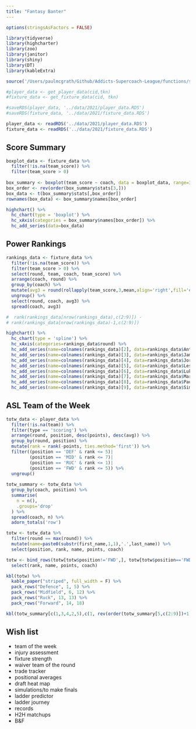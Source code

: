 ```yaml
---
title: "Fantasy Banter"
---
```


```r
options(stringsAsFactors = FALSE)

library(tidyverse)
library(highcharter)
library(zoo)
library(janitor)
library(shiny)
library(DT)
library(kableExtra)

```

```r
source('/Users/paulmcgrath/Github/Addicts-Supercoach-League/functions/supercoach_functions.R')

#player_data <- get_player_data(cid,tkn)
#fixture_data <- get_fixture_data(cid, tkn)

#saveRDS(player_data, '../data/2021/player_data.RDS')
#saveRDS(fixture_data, '../data/2021/fixture_data.RDS')

player_data <- readRDS('../data/2021/player_data.RDS')
fixture_data <- readRDS('../data/2021/fixture_data.RDS')

```

## Score Summary
```r

boxplot_data <- fixture_data %>%
  filter(!is.na(team_score)) %>%
  filter(team_score > 0)
  
box_summary <- boxplot(team_score ~ coach, data = boxplot_data, range=3, plot=FALSE)
box_order <- rev(order(box_summary$stats[3,]))
box_data <- t(box_summary$stats[,box_order])
rownames(box_data) <- box_summary$names[box_order]

highchart() %>%
  hc_chart(type = 'boxplot') %>%
  hc_xAxis(categories = box_summary$names[box_order]) %>%
  hc_add_series(data=box_data)

```

## Power Rankings
```r

rankings_data <- fixture_data %>%
  filter(!is.na(team_score)) %>%
  filter(team_score > 0) %>%
  select(round, team, coach, team_score) %>% 
  arrange(coach, round) %>%
  group_by(coach) %>%
  mutate(avg3 = round(rollapply(team_score,3,mean,align='right',fill='extend'),1)) %>%
  ungroup() %>%
  select(round, coach, avg3) %>%
  spread(coach, avg3)

#  rank(rankings_data[nrow(rankings_data),c(2:9)]) -
# rank(rankings_data[nrow(rankings_data)-1,c(2:9)])

highchart() %>%
  hc_chart(type = 'spline') %>%
  hc_xAxis(categories=rankings_data$round) %>%
  hc_add_series(name=colnames(rankings_data)[2], data=rankings_data$Anthony) %>%
  hc_add_series(name=colnames(rankings_data)[3], data=rankings_data$James)  %>%
  hc_add_series(name=colnames(rankings_data)[4], data=rankings_data$Jordan)  %>%
  hc_add_series(name=colnames(rankings_data)[5], data=rankings_data$Lester)  %>%
  hc_add_series(name=colnames(rankings_data)[6], data=rankings_data$Luke)  %>%
  hc_add_series(name=colnames(rankings_data)[7], data=rankings_data$Mark)  %>%
  hc_add_series(name=colnames(rankings_data)[8], data=rankings_data$Paul)  %>%
  hc_add_series(name=colnames(rankings_data)[9], data=rankings_data$Simon) 

```

## ASL Team of the Week
```r

totw_data <- player_data %>%
  filter(!is.na(team)) %>%
  filter(type == 'scoring') %>%
  arrange(round, position, desc(points), desc(avg)) %>%
  group_by(round, position) %>%
  mutate(rank = rank(-points, ties.method='first')) %>%
  filter((position == 'DEF' & rank <= 5)|
         (position == 'MID' & rank <= 7)|
         (position == 'RUC' & rank <= 1)|
         (position == 'FWD' & rank <= 5)) %>%
  ungroup()
           
totw_summary <- totw_data %>%
  group_by(coach, position) %>%
  summarise(
    n = n(),
    .groups='drop'
  ) %>%
  spread(coach, n) %>%
  adorn_totals('row')

totw <- totw_data %>%
  filter(round == max(round)) %>%
  mutate(name=paste0(substr(first_name,1,1),'.',last_name)) %>%
  select(position, rank, name, points, coach)

totw <- bind_rows(totw[totw$position!='FWD',], totw[totw$position=='FWD',]) %>%
  select(rank, name, points, coach)

kbl(totw) %>%
  kable_paper("striped", full_width = F) %>%
  pack_rows("Defence", 1, 5) %>%
  pack_rows("Midfield", 6, 12) %>%
  pack_rows("Ruck", 13, 13) %>%
  pack_rows("Forward", 14, 18) 

kbl(totw_summary[c(1,3,4,2,5),c(1, rev(order(totw_summary[5,c(2:9)])+1))])
```

## Wish list
- team of the week
- injury assessment
- fixture strength
- waiver team of the round
- trade tracker
- positional averages
- draft heat map
- simulations/to make finals
- ladder predictor
- ladder journey
- records
- H2H matchups 
- B&F
